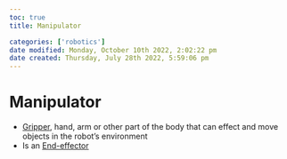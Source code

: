 ```yaml
---
toc: true
title: Manipulator

categories: ['robotics']
date modified: Monday, October 10th 2022, 2:02:22 pm
date created: Thursday, July 28th 2022, 5:59:06 pm
---
```


# Manipulator
- [Gripper](Gripper.qmd), hand, arm or other part of the body that can effect and move objects in the robot’s environment
- Is an [End-effector](End-effector.qmd)



